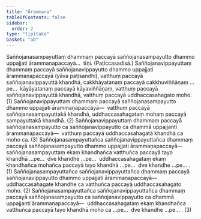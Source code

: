```yaml
---
title: "Ārammaṇa"
tableOfContents: false
sidebar:
  order: 2
type: "tipitaka"
basket: "ab"
---
```



<DynamicBreadcrumb />

<Division number="53">

<Paragraph number="1454">
Saññojanasampayuttaṃ dhammaṃ paccayā saññojanasampayutto dhammo uppajjati ārammaṇapaccayā…  tīṇi. (Paṭiccasadisā.)
</Paragraph>

<Paragraph number="1455">
Saññojanavippayuttaṃ dhammaṃ paccayā saññojanavippayutto dhammo uppajjati ārammaṇapaccayā (yāva paṭisandhi), vatthuṃ paccayā saññojanavippayuttā khandhā, cakkhāyatanaṃ paccayā cakkhuviññāṇaṃ …pe…  kāyāyatanaṃ paccayā kāyaviññāṇaṃ, vatthuṃ paccayā saññojanavippayuttā khandhā, vatthuṃ paccayā uddhaccasahagato moho. (1)
</Paragraph>

<Paragraph number="1456">
Saññojanavippayuttaṃ dhammaṃ paccayā saññojanasampayutto dhammo uppajjati ārammaṇapaccayā—  vatthuṃ paccayā saññojanasampayuttakā khandhā, uddhaccasahagataṃ mohaṃ paccayā sampayuttakā khandhā. (2)
</Paragraph>

<Paragraph number="1457">
Saññojanavippayuttaṃ dhammaṃ paccayā saññojanasampayutto ca saññojanavippayutto ca dhammā uppajjanti ārammaṇapaccayā—  vatthuṃ paccayā uddhaccasahagatā khandhā ca moho ca. (3)
</Paragraph>

</Division>
<Division number="54">

<Paragraph number="1458">
Saññojanasampayuttañca saññojanavippayuttañca dhammaṃ paccayā saññojanasampayutto dhammo uppajjati ārammaṇapaccayā—  saññojanasampayuttaṃ ekaṃ khandhañca vatthuñca paccayā tayo khandhā …pe…  dve khandhe …pe…  uddhaccasahagataṃ ekaṃ khandhañca mohañca paccayā tayo khandhā …pe…  dve khandhe …pe… . (1)
</Paragraph>

<Paragraph number="1459">
Saññojanasampayuttañca saññojanavippayuttañca dhammaṃ paccayā saññojanavippayutto dhammo uppajjati ārammaṇapaccayā—  uddhaccasahagate khandhe ca vatthuñca paccayā uddhaccasahagato moho. (2)
</Paragraph>

<Paragraph number="1460">
Saññojanasampayuttañca saññojanavippayuttañca dhammaṃ paccayā saññojanasampayutto ca saññojanavippayutto ca dhammā uppajjanti ārammaṇapaccayā—  uddhaccasahagataṃ ekaṃ khandhañca vatthuñca paccayā tayo khandhā moho ca …pe…  dve khandhe …pe… . (3)
</Paragraph>
</Division>